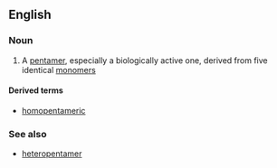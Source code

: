 ==English==

===Noun===
{{en-noun}}

# {{label|en|chemistry|biochemistry}} A [[pentamer]], especially a biologically active one, derived from five identical [[monomer]]s

====Derived terms====
* [[homopentameric]]

===See also===
* [[heteropentamer]]
